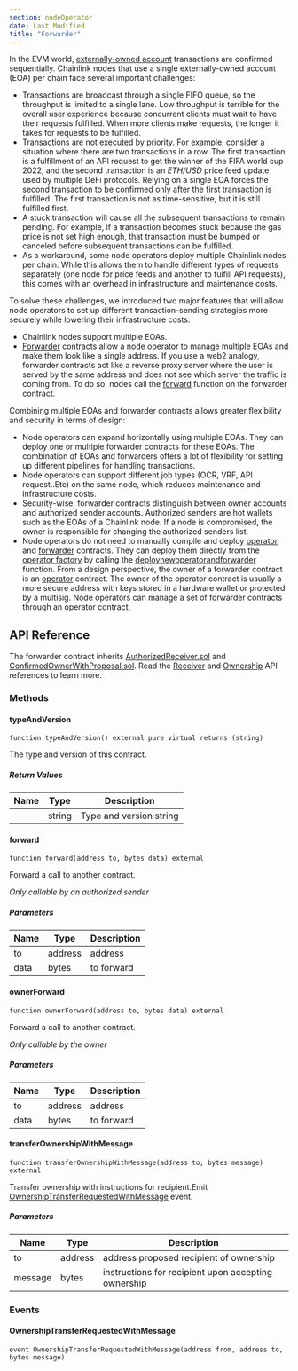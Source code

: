 ```yaml
---
section: nodeOperator
date: Last Modified
title: "Forwarder"
---
```


In the EVM world, [externally-owned account](https://ethereum.org/en/developers/docs/accounts/) transactions are confirmed sequentially. Chainlink nodes that use a single externally-owned account (EOA) per chain face several important challenges:

- Transactions are broadcast through a single FIFO queue, so the throughput is limited to a single lane. Low throughput is terrible for the overall user experience because concurrent clients must wait to have their requests fulfilled. When more clients make requests, the longer it takes for requests to be fulfilled.
- Transactions are not executed by priority. For example, consider a situation where there are two transactions in a row. The first transaction is a fulfillment of an API request to get the winner of the FIFA world cup 2022, and the second transaction is an _ETH/USD_ price feed update used by multiple DeFi protocols. Relying on a single EOA forces the second transaction to be confirmed only after the first transaction is fulfilled. The first transaction is not as time-sensitive, but it is still fulfilled first.
- A stuck transaction will cause all the subsequent transactions to remain pending. For example, if a transaction becomes stuck because the gas price is not set high enough, that transaction must be bumped or canceled before subsequent transactions can be fulfilled.
- As a workaround, some node operators deploy multiple Chainlink nodes per chain. While this allows them to handle different types of requests separately (one node for price feeds and another to fulfill API requests), this comes with an overhead in infrastructure and maintenance costs.

To solve these challenges, we introduced two major features that will allow node operators to set up different transaction-sending strategies more securely while lowering their infrastructure costs:

- Chainlink nodes support multiple EOAs.
- [Forwarder](https://github.com/smartcontractkit/chainlink/blob/develop/contracts/src/v0.8/operatorforwarder/AuthorizedForwarder.sol) contracts allow a node operator to manage multiple EOAs and make them look like a single address. If you use a web2 analogy, forwarder contracts act like a reverse proxy server where the user is served by the same address and does not see which server the traffic is coming from. To do so, nodes call the [forward](#forward) function on the forwarder contract.

Combining multiple EOAs and forwarder contracts allows greater flexibility and security in terms of design:

- Node operators can expand horizontally using multiple EOAs. They can deploy one or multiple forwarder contracts for these EOAs. The combination of EOAs and forwarders offers a lot of flexibility for setting up different pipelines for handling transactions.
- Node operators can support different job types (OCR, VRF, API request..Etc) on the same node, which reduces maintenance and infrastructure costs.
- Security-wise, forwarder contracts distinguish between owner accounts and authorized sender accounts. Authorized senders are hot wallets such as the EOAs of a Chainlink node. If a node is compromised, the owner is responsible for changing the authorized senders list.
- Node operators do not need to manually compile and deploy [operator](/chainlink-nodes/contracts/operator) and [forwarder](/chainlink-nodes/contracts/forwarder) contracts. They can deploy them directly from the [operator factory](/chainlink-nodes/contracts/operatorfactory) by calling the [deploynewoperatorandforwarder](/chainlink-nodes/contracts/operatorfactory#deploynewoperatorandforwarder) function. From a design perspective, the owner of a forwarder contract is an [operator](/chainlink-nodes/contracts/operator) contract. The owner of the operator contract is usually a more secure address with keys stored in a hardware wallet or protected by a multisig. Node operators can manage a set of forwarder contracts through an operator contract.

## API Reference

The forwarder contract inherits [AuthorizedReceiver.sol](https://github.com/smartcontractkit/chainlink/blob/develop/contracts/src/v0.8/operatorforwarder/AuthorizedReceiver.sol) and [ConfirmedOwnerWithProposal.sol](https://github.com/smartcontractkit/chainlink/blob/master/contracts/src/v0.8/shared/access/ConfirmedOwnerWithProposal.sol). Read the [Receiver](/chainlink-nodes/contracts/receiver) and [Ownership](/chainlink-nodes/contracts/ownership) API references to learn more.

### Methods

#### typeAndVersion

```solidity
function typeAndVersion() external pure virtual returns (string)
```

The type and version of this contract.

##### Return Values

| Name | Type   | Description             |
| ---- | ------ | ----------------------- |
|      | string | Type and version string |

#### forward

```solidity
function forward(address to, bytes data) external
```

Forward a call to another contract.

_Only callable by an authorized sender_

##### Parameters

| Name | Type    | Description |
| ---- | ------- | ----------- |
| to   | address | address     |
| data | bytes   | to forward  |

#### ownerForward

```solidity
function ownerForward(address to, bytes data) external
```

Forward a call to another contract.

_Only callable by the owner_

##### Parameters

| Name | Type    | Description |
| ---- | ------- | ----------- |
| to   | address | address     |
| data | bytes   | to forward  |

#### transferOwnershipWithMessage

```solidity
function transferOwnershipWithMessage(address to, bytes message) external
```

Transfer ownership with instructions for recipient.Emit [OwnershipTransferRequestedWithMessage](#ownershiptransferrequestedwithmessage) event.

##### Parameters

| Name    | Type    | Description                                         |
| ------- | ------- | --------------------------------------------------- |
| to      | address | address proposed recipient of ownership             |
| message | bytes   | instructions for recipient upon accepting ownership |

### Events

#### OwnershipTransferRequestedWithMessage

```solidity
event OwnershipTransferRequestedWithMessage(address from, address to, bytes message)
```
